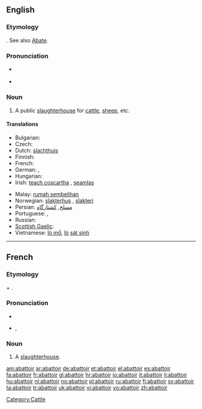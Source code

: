 {{was wotd|2008|December|7}}
==English==
{{Wikisource1911Enc|Abattoir}}

===Etymology===
{{etyl|fr|en}} {{term|abattoir|lang=fr}}. See also [[Abate]].

===Pronunciation===
* {{a|UK|US}} {{IPA|/ˈæb.ə.twɑː/}}
* {{audio|en-us-abattoir.ogg|Audio (US)}}

===Noun===
{{en-noun}}

# A public [[slaughterhouse]] for [[cattle]], [[sheep]], etc.

====Translations====
{{trans-top|public slaughterhouse}}
* Bulgarian: {{t+|bg|кланица|f|sc=Cyrl}}
* Czech: {{t-|cs|jatky|f|p}}
* Dutch: [[slachthuis]] {{n}}
* Finnish: {{t+|fi|teurastamo}}
* French: {{t+|fr|abattoir|m}}
* German: {{t-|de|Schlachthaus|n}}, {{t+|de|Schlachthof|m}}
* Hungarian: {{t+|hu|vágóhíd}}
* Irish: [[teach coscartha]] {{m}}, [[seamlas]]
{{trans-mid}}
* Malay: [[rumah sembelihan]]
* Norwegian: [[slakterhus]] {{n}}, [[slakteri]] {{n}}
* Persian: [[مسلخ]], [[کشتارگاه]]
* Portuguese: {{t+|pt|matadouro}}, {{t+|pt|açougue}}
* Russian: {{t+|ru|бойня|f|tr=bójn'a|sc=Cyrl}}
* [[Scottish Gaelic]]: {{t-|gd|taigh-spadaidh|m|xs=Scottish Gaelic}}
* Vietnamese: [[lò mổ]], [[lò]] [[sát sinh]]
{{trans-bottom}}

----

==French==

===Etymology===
{{term|abattre|Abattre|to slaughter}} + {{term|-oir}}.

===Pronunciation===
* {{audio|Fr-abattoir.ogg|audio}}
* {{IPA|/a.ba.twaʁ/|lang=fr}}, {{SAMPA|/a.ba.twaR/}}

===Noun===
{{fr-noun|m}}

# A [[slaughterhouse]].

[[Category:Cattle]]

[[am:abattoir]]
[[ar:abattoir]]
[[de:abattoir]]
[[et:abattoir]]
[[el:abattoir]]
[[es:abattoir]]
[[fa:abattoir]]
[[fr:abattoir]]
[[gl:abattoir]]
[[hr:abattoir]]
[[io:abattoir]]
[[it:abattoir]]
[[li:abattoir]]
[[hu:abattoir]]
[[nl:abattoir]]
[[no:abattoir]]
[[pl:abattoir]]
[[ru:abattoir]]
[[fi:abattoir]]
[[sv:abattoir]]
[[ta:abattoir]]
[[tr:abattoir]]
[[uk:abattoir]]
[[vi:abattoir]]
[[vo:abattoir]]
[[zh:abattoir]]